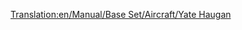 [[Translation:en/Manual/Base Set/Aircraft/Yate Haugan]]

{{it/Manuale/Set base/Aeromobili/StatAeroplani|Name=Yate Haugan
|Image=[[File:en/Manual/Base Set/Aircraft/BAC-AërospatialConcorde.png|Yate Haugan]]
|Costo=830.554
|Velocità=2.329 km/h
|Annuale=37.966	
|Progettato=1968
|Vita=25
|Tipo=Grande
|Capacità=100 passeggeri e 20 sacchi postali
|Riadattabile=
*120 sacchi postali
*60 casse di beni
*30 tonnellate di cibo, borse di valori o sacchi di oro/diamanti
|Descrizione=Il primo aereo supersonico. Costoso anche nel mantenimento annuo. Utilizzabile per ogni tipo di linea a lunga percorrenza, anche da un angolo all'altro della mappa.
|Real-lifeWikilink=Concorde
|Real-life=[https://it.wikipedia.org/wiki/Concorde Aérospatiale-BAC Concorde] o semplicemente ''Concorde''.
}}